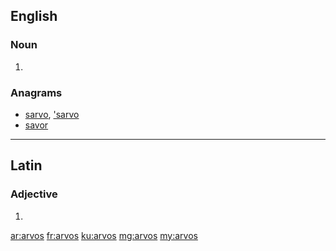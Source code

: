 ==English==

===Noun===
{{head|en|plural}}

# {{plural of|arvo|lang=en|nocat=1}}

===Anagrams===
* [[sarvo#English|sarvo]], [['sarvo#English|'sarvo]]
* [[savor#English|savor]]

----

==Latin==

===Adjective===
{{la-adj-form|arvos}}

# {{inflection of|arvus||acc|m|p|lang=la}}

[[ar:arvos]]
[[fr:arvos]]
[[ku:arvos]]
[[mg:arvos]]
[[my:arvos]]